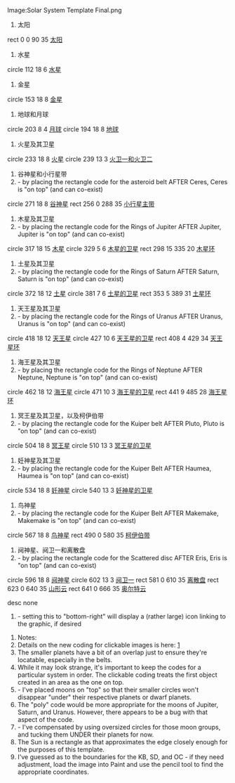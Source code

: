 <imagemap>
Image:Solar System Template Final.png
#太阳
rect 0 0 90 35 [[太阳]]
#水星
circle 112 18 6 [[水星]]
#金星
circle 153 18 8 [[金星]]
#地球和月球
circle 203 8 4 [[月球]]
circle 194 18 8 [[地球]]
#火星及其卫星
circle 233 18 8 [[火星]]
circle 239 13 3 [[火星的卫星|火卫一和火卫二]]
#谷神星和小行星带
# - by placing the rectangle code for the asteroid belt AFTER Ceres, Ceres is "on top" (and can co-exist)
circle 271 18 8 [[谷神星]]
rect 256 0 288 35 [[小行星带|小行星主带]]
#木星及其卫星
# - by placing the rectangle code for the Rings of Jupiter AFTER Jupiter, Jupiter is "on top" (and can co-exist)
circle 317 18 15 [[木星]]
circle 329 5 6 [[木星的卫星]]
rect 298 15 335 20 [[木星环]]
#土星及其卫星
# - by placing the rectangle code for the Rings of Saturn AFTER Saturn, Saturn is "on top" (and can co-exist)
circle 372 18 12 [[土星]]
circle 381 7 6 [[土星的卫星]]
rect 353 5 389 31 [[土星环]]
#天王星及其卫星
# - by placing the rectangle code for the Rings of Uranus AFTER Uranus, Uranus is "on top" (and can co-exist)
circle 418 18 12 [[天王星]]
circle 427 10 6 [[天王星的卫星]]
rect 408 4 429 34 [[天王星环]]
#海王星及其卫星
# - by placing the rectangle code for the Rings of Neptune AFTER Neptune, Neptune is "on top" (and can co-exist)
circle 462 18 12 [[海王星]]
circle 471 10 3 [[海王星的卫星]]
rect 441 9 485 28 [[海王星环]]
#冥王星及其卫星，以及柯伊伯带
# - by placing the rectangle code for the Kuiper belt AFTER Pluto, Pluto is "on top" (and can co-exist)
circle 504 18 8 [[冥王星]]
circle 510 13 3 [[冥王星的卫星]]
#妊神星及其卫星
# - by placing the rectangle code for the Kuiper Belt AFTER Haumea, Haumea is "on top" (and can co-exist)
circle 534 18 8 [[妊神星]]
circle 540 13 3 [[妊神星的卫星]]
#鸟神星
# - by placing the rectangle code for the Kuiper Belt AFTER Makemake, Makemake is "on top" (and can co-exist)
circle 567 18 8 [[鸟神星]]
rect 490 0 580 35 [[柯伊伯带]]
#阋神星、阋卫一和离散盘
# - by placing the rectangle code for the Scattered disc AFTER Eris, Eris is "on top" (and can co-exist)
circle 596 18 8 [[阋神星]]
circle 602 13 3 [[阋卫一]]
rect 581 0 610 35 [[离散盘]]
rect 623 0 640 35 [[奥尔特云|山形云]]
rect 641 0 666 35 [[奥尔特云]]

desc none
# - setting this to "bottom-right" will display a (rather large) icon linking to the graphic, if desired

#Notes:
#Details on the new coding for clickable images is here: [http://www.mediawiki.org/wiki/Extension:ImageMap]
#The smaller planets have a bit of an overlap just to ensure they're locatable, especially in the belts.
#While it may look strange, it's important to keep the codes for a particular system in order. The clickable coding treats the first object created in an area as the one on top.
# - I've placed moons on "top" so that their smaller circles won't disappear "under" their respective planets or dwarf planets.
#The "poly" code would be more appropriate for the moons of Jupiter, Saturn, and Uranus. However, there appears to be a bug with that aspect of the code.
# - I've compensated by using oversized circles for those moon groups, and tucking them UNDER their planets for now.
#The Sun is a rectangle as that approximates the edge closely enough for the purposes of this template.
#I've guessed as to the boundaries for the KB, SD, and OC - if they need adjustment, load the image into Paint and use the pencil tool to find the appropriate coordinates.
</imagemap><noinclude>{{documentation}}</noinclude>